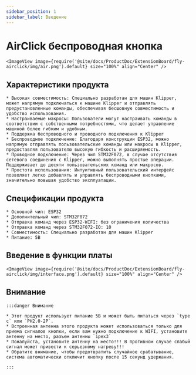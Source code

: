 ```yaml
---
sidebar_position: 1
sidebar_label: Введение
---
```



# AirClick беспроводная кнопка
    <ImageView image={require('@site/docs/ProductDoc/ExtensionBoard/fly-airclick/img/air.png').default} size="100%" align="Center" />



## Характеристики продукта

    * Высокая совместимость: Специально разработан для машин Klipper, может напрямую подключаться к машине Klipper и отправлять предустановленные команды, обеспечивая бесшовную совместимость и удобство использования.
    * Настраиваемые макросы: Пользователи могут настраивать команды в соответствии с собственными потребностями, что делает управление машиной более гибким и удобным.
    * Поддержка беспроводного и проводного подключения к Klipper
    * Беспроводное подключение: Благодаря конструкции ESP32, можно напрямую отправлять пользовательские команды или макросы в Klipper, предоставляя пользователю высокую гибкость и расширяемость.
    * Проводное подключение: Через чип STM32F072, в случае отсутствия сетевого соединения с Klipper, можно выполнять простые операции. Поддерживает до десяти пользовательских команд или макросов.
    * Простота использования: Интуитивный пользовательский интерфейс позволяет легко добавлять и управлять беспроводными кнопками, значительно повышая удобство эксплуатации.

## Спецификации продукта

    * Основной чип: ESP32
    * Дополнительный чип: STM32F072
    * Отправка команд через ESP32-WIFI: без ограничения количества
    * Отправка команд через STM32F072-IO: 10
    * Совместимость: Специально разработан для машин Klipper
    * Питание: 5В

## Введение в функции платы
    <ImageView image={require('@site/docs/ProductDoc/ExtensionBoard/fly-airclick/img/interface.png').default} size="100%" align="Center" />

## Внимание

    :::danger Внимание

    * Этот продукт использует питание 5В и может быть питаться через `type c` или `PH2.0-2P`.
    * Встроенная антенна этого продукта может использоваться только для приема сигналов кнопки, если вам нужно подключение к WIFI, установите антенну на место, разъем антенны `ipex3`
    * Пожалуйста, установите антенну на место!!! В противном случае слабый сигнал может привести к серьезному нагреву!!!
    * Обратите внимание, чтобы предотвратить случайное срабатывание, система автоматически отключит кнопку после 15 секунд удержания.

    :::